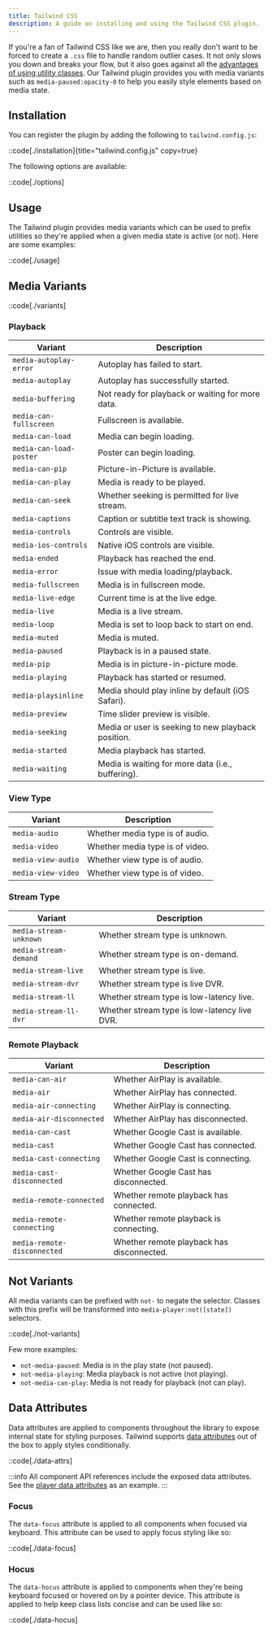 ```yaml
---
title: Tailwind CSS
description: A guide on installing and using the Tailwind CSS plugin.
---
```


If you're a fan of Tailwind CSS like we are, then you really don't want to be forced to create
a `.css` file to handle random outlier cases. It not only slows you down and breaks your flow, but
it also goes against all the [advantages of using utility classes][tw-advantages]. Our Tailwind
plugin provides you with media variants such as `media-paused:opacity-0` to help you easily style
elements based on media state.

## Installation

You can register the plugin by adding the following to `tailwind.config.js`:

::code[./installation]{title="tailwind.config.js" copy=true}

The following options are available:

::code[./options]

[tw-advantages]: https://adamwathan.me/css-utility-classes-and-separation-of-concerns/

## Usage

The Tailwind plugin provides media variants which can be used to prefix utilities so they're
applied when a given media state is active (or not). Here are some examples:

::code[./usage]

## Media Variants

::code[./variants]

### Playback

| Variant                 | Description                                        |
| ----------------------- | -------------------------------------------------- |
| `media-autoplay-error`  | Autoplay has failed to start.                      |
| `media-autoplay`        | Autoplay has successfully started.                 |
| `media-buffering`       | Not ready for playback or waiting for more data.   |
| `media-can-fullscreen`  | Fullscreen is available.                           |
| `media-can-load`        | Media can begin loading.                           |
| `media-can-load-poster` | Poster can begin loading.                          |
| `media-can-pip`         | Picture-in-Picture is available.                   |
| `media-can-play`        | Media is ready to be played.                       |
| `media-can-seek`        | Whether seeking is permitted for live stream.      |
| `media-captions`        | Caption or subtitle text track is showing.         |
| `media-controls`        | Controls are visible.                              |
| `media-ios-controls`    | Native iOS controls are visible.                   |
| `media-ended`           | Playback has reached the end.                      |
| `media-error`           | Issue with media loading/playback.                 |
| `media-fullscreen`      | Media is in fullscreen mode.                       |
| `media-live-edge`       | Current time is at the live edge.                  |
| `media-live`            | Media is a live stream.                            |
| `media-loop`            | Media is set to loop back to start on end.         |
| `media-muted`           | Media is muted.                                    |
| `media-paused`          | Playback is in a paused state.                     |
| `media-pip`             | Media is in picture-in-picture mode.               |
| `media-playing`         | Playback has started or resumed.                   |
| `media-playsinline`     | Media should play inline by default (iOS Safari).  |
| `media-preview`         | Time slider preview is visible.                    |
| `media-seeking`         | Media or user is seeking to new playback position. |
| `media-started`         | Media playback has started.                        |
| `media-waiting`         | Media is waiting for more data (i.e., buffering).  |

### View Type

| Variant            | Description                     |
| ------------------ | ------------------------------- |
| `media-audio`      | Whether media type is of audio. |
| `media-video`      | Whether media type is of video. |
| `media-view-audio` | Whether view type is of audio.  |
| `media-view-video` | Whether view type is of video.  |

### Stream Type

| Variant                | Description                                  |
| ---------------------- | -------------------------------------------- |
| `media-stream-unknown` | Whether stream type is unknown.              |
| `media-stream-demand`  | Whether stream type is on-demand.            |
| `media-stream-live`    | Whether stream type is live.                 |
| `media-stream-dvr`     | Whether stream type is live DVR.             |
| `media-stream-ll`      | Whether stream type is low-latency live.     |
| `media-stream-ll-dvr`  | Whether stream type is low-latency live DVR. |

### Remote Playback

| Variant                     | Description                               |
| --------------------------- | ----------------------------------------- |
| `media-can-air`             | Whether AirPlay is available.             |
| `media-air`                 | Whether AirPlay has connected.            |
| `media-air-connecting`      | Whether AirPlay is connecting.            |
| `media-air-disconnected`    | Whether AirPlay has disconnected.         |
| `media-can-cast`            | Whether Google Cast is available.         |
| `media-cast`                | Whether Google Cast has connected.        |
| `media-cast-connecting`     | Whether Google Cast is connecting.        |
| `media-cast-disconnected`   | Whether Google Cast has disconnected.     |
| `media-remote-connected`    | Whether remote playback has connected.    |
| `media-remote-connecting`   | Whether remote playback is connecting.    |
| `media-remote-disconnected` | Whether remote playback has disconnected. |

## Not Variants

All media variants can be prefixed with `not-` to negate the selector. Classes with this prefix
will be transformed into `media-player:not([state])` selectors.

::code[./not-variants]

Few more examples:

- `not-media-paused`: Media is in the play state (not paused).
- `not-media-playing`: Media playback is not active (not playing).
- `not-media-can-play`: Media is not ready for playback (not can play).

## Data Attributes

Data attributes are applied to components throughout the library to expose internal state for
styling purposes. Tailwind supports [data attributes][tw-data-attrs] out of the box to apply styles
conditionally.

::code[./data-attrs]

:::info
All component API references include the exposed data attributes. See the [player data attributes][player-data-attrs]
as an example.
:::

[player-data-attrs]: /docs/player/components/core/player#mediaplayer.attrs
[tw-data-attrs]: https://tailwindcss.com/docs/hover-focus-and-other-states#data-attributes

### Focus

The `data-focus` attribute is applied to all components when focused via keyboard. This attribute
can be used to apply focus styling like so:

::code[./data-focus]

### Hocus

The `data-hocus` attribute is applied to components when they're being keyboard focused or
hovered on by a pointer device. This attribute is applied to help keep class lists concise and
can be used like so:

::code[./data-hocus]
